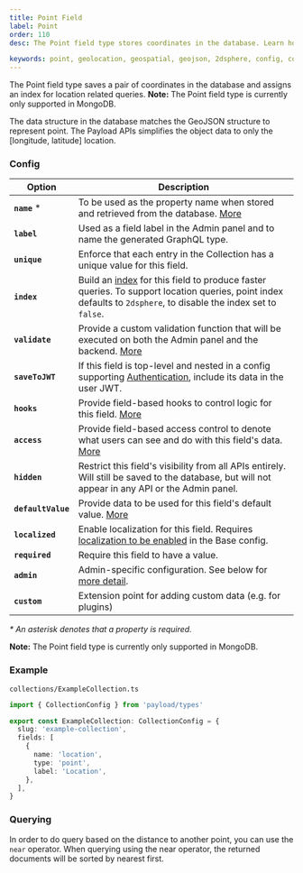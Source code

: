 ```yaml
---
title: Point Field
label: Point
order: 110
desc: The Point field type stores coordinates in the database. Learn how to use Point field for geolocation and geometry.

keywords: point, geolocation, geospatial, geojson, 2dsphere, config, configuration, documentation, Content Management System, cms, headless, javascript, node, react, express
---
```


<Banner>
  The Point field type saves a pair of coordinates in the database and assigns an index for location
  related queries.
</Banner>

<Banner type="warning">
  <strong>Note:</strong> The Point field type is currently only supported in MongoDB.
</Banner>

<LightDarkImage
  srcLight="https://payloadcms.com/images/docs/fields/point.png"
  srcDark="https://payloadcms.com/images/docs/fields/point-dark.png"
  alt="Shows a Point field in the Payload admin panel"
  caption="Admin panel screenshot of a Point field"
/>

The data structure in the database matches the GeoJSON structure to represent point. The Payload APIs simplifies the object data to only the [longitude, latitude] location.

### Config

| Option             | Description                                                                                                                                                                               |
| ------------------ | ----------------------------------------------------------------------------------------------------------------------------------------------------------------------------------------- |
| **`name`** \*      | To be used as the property name when stored and retrieved from the database. [More](/docs/fields/overview#field-names)                                                                    |
| **`label`**        | Used as a field label in the Admin panel and to name the generated GraphQL type.                                                                                                          |
| **`unique`**       | Enforce that each entry in the Collection has a unique value for this field.                                                                                                              |
| **`index`**        | Build an [index](/docs/database/overview) for this field to produce faster queries. To support location queries, point index defaults to `2dsphere`, to disable the index set to `false`. |
| **`validate`**     | Provide a custom validation function that will be executed on both the Admin panel and the backend. [More](/docs/fields/overview#validation)                                              |
| **`saveToJWT`**    | If this field is top-level and nested in a config supporting [Authentication](/docs/authentication/config), include its data in the user JWT.                                             |
| **`hooks`**        | Provide field-based hooks to control logic for this field. [More](/docs/fields/overview#field-level-hooks)                                                                                |
| **`access`**       | Provide field-based access control to denote what users can see and do with this field's data. [More](/docs/fields/overview#field-level-access-control)                                   |
| **`hidden`**       | Restrict this field's visibility from all APIs entirely. Will still be saved to the database, but will not appear in any API or the Admin panel.                                          |
| **`defaultValue`** | Provide data to be used for this field's default value. [More](/docs/fields/overview#default-values)                                                                                      |
| **`localized`**    | Enable localization for this field. Requires [localization to be enabled](/docs/configuration/localization) in the Base config.                                                           |
| **`required`**     | Require this field to have a value.                                                                                                                                                       |
| **`admin`**        | Admin-specific configuration. See below for [more detail](#admin-config).                                                                                                                 |
| **`custom`**       | Extension point for adding custom data (e.g. for plugins)                                                                                                                                 |

_\* An asterisk denotes that a property is required._

<Banner type="warning">
  <strong>Note:</strong> The Point field type is currently only supported in MongoDB.
</Banner>

### Example

`collections/ExampleCollection.ts`

```ts
import { CollectionConfig } from 'payload/types'

export const ExampleCollection: CollectionConfig = {
  slug: 'example-collection',
  fields: [
    {
      name: 'location',
      type: 'point',
      label: 'Location',
    },
  ],
}
```

### Querying

In order to do query based on the distance to another point, you can use the `near` operator. When querying using the near operator, the returned documents will be sorted by nearest first.

